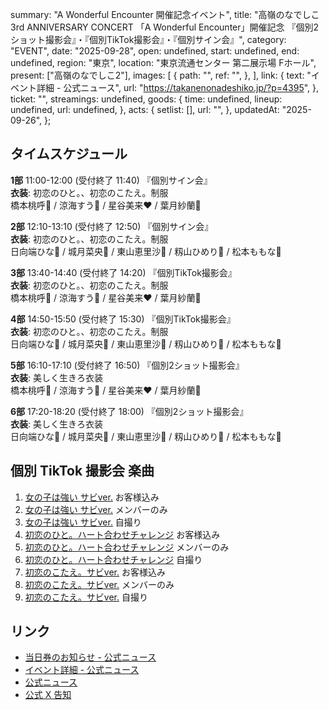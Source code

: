   summary: "A Wonderful Encounter 開催記念イベント",
  title:
    "高嶺のなでしこ 3rd ANNIVERSARY CONCERT 「A Wonderful Encounter」開催記念 『個別2ショット撮影会』・『個別TikTok撮影会』・『個別サイン会』",
  category: "EVENT",
  date: "2025-09-28",
  open: undefined,
  start: undefined,
  end: undefined,
  region: "東京",
  location: "東京流通センター 第二展示場 Fホール",
  present: ["高嶺のなでしこ2"],
  images: [
    {
      path: "",
      ref: "",
    },
  ],
  link: {
    text: "イベント詳細 - 公式ニュース",
    url: "https://takanenonadeshiko.jp/?p=4395",
  },
  ticket: "",
  streamings: undefined,
  goods: {
    time: undefined,
    lineup: undefined,
    url: undefined,
  },
  acts: {
    setlist: [],
    url: "",
  },
  updatedAt: "2025-09-26",
};

## タイムスケジュール

**1部** 11:00-12:00 (受付終了 11:40) 『個別サイン会』<br/>
**衣装**: 初恋のひと。、初恋のこたえ。制服<br/>
橋本桃呼🩷 / 涼海すう🩵 / 星谷美来❤ / 葉月紗蘭🤍<br/>

**2部** 12:10-13:10 (受付終了 12:50) 『個別サイン会』<br/>
**衣装**: 初恋のひと。、初恋のこたえ。制服<br/>
日向端ひな💜 / 城月菜央💛 / 東山恵里沙🧡 / 籾山ひめり💙 / 松本ももな🎀

**3部** 13:40-14:40 (受付終了 14:20) 『個別TikTok撮影会』<br/>
**衣装**: 初恋のひと。、初恋のこたえ。制服<br/>
橋本桃呼🩷 / 涼海すう🩵 / 星谷美来❤ / 葉月紗蘭🤍

**4部** 14:50-15:50 (受付終了 15:30) 『個別TikTok撮影会』<br/>
**衣装**: 初恋のひと。、初恋のこたえ。制服<br/>
日向端ひな💜 / 城月菜央💛 / 東山恵里沙🧡 / 籾山ひめり💙 / 松本ももな🎀

**5部** 16:10-17:10 (受付終了 16:50) 『個別2ショット撮影会』<br/>
**衣装**: 美しく生きろ衣装<br/>
橋本桃呼🩷 / 涼海すう🩵 / 星谷美来❤ / 葉月紗蘭🤍

**6部** 17:20-18:20 (受付終了 18:00) 『個別2ショット撮影会』<br/>
**衣装**: 美しく生きろ衣装<br/>
日向端ひな💜 / 城月菜央💛 / 東山恵里沙🧡 / 籾山ひめり💙 / 松本ももな🎀

## 個別 TikTok 撮影会 楽曲

1. [女の子は強い サビver.] お客様込み
1. [女の子は強い サビver.] メンバーのみ
1. [女の子は強い サビver.] 自撮り
1. [初恋のひと。ハート合わせチャレンジ] お客様込み
1. [初恋のひと。ハート合わせチャレンジ] メンバーのみ
1. [初恋のひと。ハート合わせチャレンジ] 自撮り
1. [初恋のこたえ。サビver.] お客様込み
1. [初恋のこたえ。サビver.] メンバーのみ
1. [初恋のこたえ。サビver.] 自撮り

[女の子は強い サビver.]: https://www.tiktok.com/@takanenofficial/video/7191058072507354369
[初恋のひと。ハート合わせチャレンジ]: https://www.tiktok.com/@takanenofficial/video/7252290793333886210
[初恋のこたえ。サビver.]: https://www.tiktok.com/@takanenofficial/video/7523945603311619346

## リンク

- [当日券のお知らせ - 公式ニュース](https://takanenonadeshiko.jp/?p=4397)
- [イベント詳細 - 公式ニュース](https://takanenonadeshiko.jp/?p=4395)
- [公式ニュース](https://takanenonadeshiko.jp/?p=4152)
- [公式 X 告知](https://x.com/takanenofficial/status/1962787607114588354)
